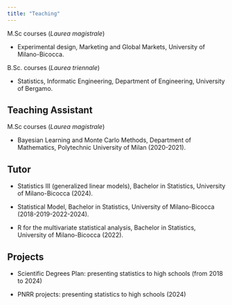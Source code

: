 ```yaml
---
title: "Teaching"
---
```


M.Sc courses (*Laurea magistrale*)

-   Experimental design, Marketing and Global Markets, University of Milano-Bicocca.

B.Sc. courses (*Laurea triennale*)

-   Statistics, Informatic Engineering, Department of Engineering, University of Bergamo.

## Teaching Assistant

M.Sc courses (*Laurea magistrale*)

-   Bayesian Learning and Monte Carlo Methods, Department of Mathematics, Polytechnic University of Milan (2020-2021).

## Tutor

- Statistics III (generalized linear models), Bachelor in Statistics, University of Milano-Bicocca (2024).

-   Statistical Model, Bachelor in Statistics, University of Milano-Bicocca (2018-2019-2022-2024).
-   R for the multivariate statistical analysis, Bachelor in Statistics, University of Milano-Bicocca (2022).

## Projects

-   Scientific Degrees Plan: presenting statistics to high schools (from 2018 to 2024)

- PNRR projects: presenting statistics to high schools (2024)
